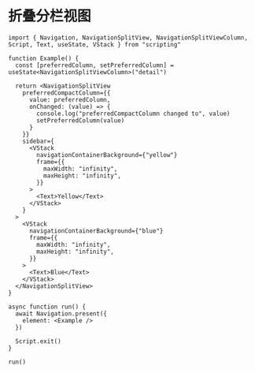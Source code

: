 # 折叠分栏视图 

```tsx
import { Navigation, NavigationSplitView, NavigationSplitViewColumn, Script, Text, useState, VStack } from "scripting"

function Example() {
  const [preferredColumn, setPreferredColumn] = useState<NavigationSplitViewColumn>("detail")

  return <NavigationSplitView
    preferredCompactColumn={{
      value: preferredColumn,
      onChanged: (value) => {
        console.log("preferredCompactColumn changed to", value)
        setPreferredColumn(value)
      }
    }}
    sidebar={
      <VStack
        navigationContainerBackground={"yellow"}
        frame={{
          maxWidth: "infinity",
          maxHeight: "infinity",
        }}
      >
        <Text>Yellow</Text>
      </VStack>
    }
  >
    <VStack
      navigationContainerBackground={"blue"}
      frame={{
        maxWidth: "infinity",
        maxHeight: "infinity",
      }}
    >
      <Text>Blue</Text>
    </VStack>
  </NavigationSplitView>
}

async function run() {
  await Navigation.present({
    element: <Example />
  })

  Script.exit()
}

run()
```